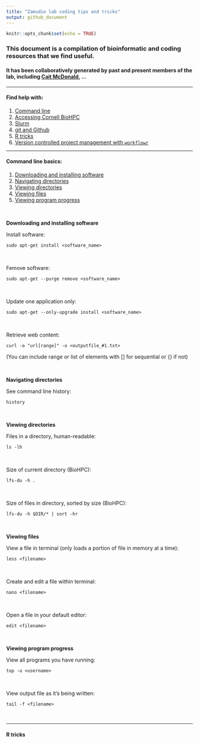 ```yaml
---
title: "Zamudio lab coding tips and tricks"
output: github_document
---
```


```r
knitr::opts_chunk$set(echo = TRUE)
```


### This document is a compilation of bioinformatic and coding resources that we find useful.

#### It has been collaboratively generated by past and present members of the lab, including [Cait McDonald](https://caitmcdonald.github.io/){target="_blank"}, ...

-----

#### Find help with:

1. [Command line](#Command-line-basics)
1. [Accessing Cornell BioHPC]()
1. [Slurm](https://github.com/caitmcdonald/parallel_computing/blob/master/slurm_scripting.md){target="_blank"}
1. [git and Github](https://github.com/caitmcdonald/Zamudio_git_intro/blob/master/README.md){target="_blank"}
1. [R tricks](#R-tricks)
1. [Version controlled project management with `workflowr`](https://jdblischak.github.io/workflowr/index.html){target="_blank"}


-----

#### Command line basics:

1. [Downloading and installing software](#Downloading-and-installing)
1. [Navigating directories](#Navigating directories)
1. [Viewing directories](#Viewing-files)
1. [Viewing files](#Viewing-files)
1. [Viewing program progress](#Viewing-program-progress)

<br>

__Downloading and installing software__

Install software:
```
sudo apt-get install <software_name>
```
<br>


Femove software:
```
sudo apt-get --purge remove <software_name>
```
<br>

Update one application only:
```
sudo apt-get --only-upgrade install <software_name>
```
<br>

Retrieve web content:
```
curl -o "url[range]" -o <outputfile_#1.txt> 
```
(You can include range or list of elements with [] for sequential or {} if not)

<br>

__Navigating directories__

See command line history:
```
history
```
<br>


__Viewing directories__

Files in a directory, human-readable:
```
ls -lh
```
<br>

Size of current directory (BioHPC):
```
lfs-du -h .
```
<br>

Size of files in directory, sorted by size (BioHPC):
```
lfs-du -h $DIR/* | sort -hr
```
<br>


__Viewing files__

View a file in terminal (only loads a portion of file in memory at a time):
```
less <filename>
```
<br>

Create and edit a file within terminal:
```
nano <filename>
```
<br>

Open a file in your default editor:
```
edit <filename>
```
<br>


__Viewing program progress__

View all programs you have running:
```
top -u <username>
```
<br>

View output file as it's being written:
```
tail -f <filename>
```

<br>

-----


#### R tricks
